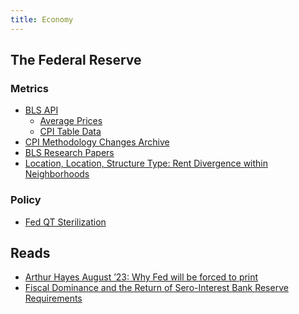 ```yaml
---
title: Economy
---
```


## The Federal Reserve

### Metrics 

- [BLS API](https://www.bls.gov/developers/)
    - [Average Prices](https://www.bls.gov/cpi/factsheets/average-prices.htm)
    - [CPI Table Data](https://data.bls.gov/PDQWeb/ap)
- [CPI Methodology Changes Archive](https://www.bls.gov/cpi/additional-resources/recent-upcoming-methodology-changes.htm)
- [BLS Research Papers](https://www.bls.gov/osmr/research-papers/)
- [Location, Location, Structure Type: Rent Divergence within Neighborhoods](https://www.bls.gov/osmr/research-papers/2020/ec200150.htm)

### Policy

- [Fed QT Sterilization](https://twitter.com/MacroAlf/status/1771899477504266508)

## Reads

- [Arthur Hayes August '23: Why Fed will be forced to print](https://cryptohayes.substack.com/p/kite-or-board)
- [Fiscal Dominance and the Return of Sero-Interest Bank Reserve Requirements](https://files.stlouisfed.org/files/htdocs/publications/review/2023/06/02/fiscal-dominance-and-the-return-of-zero-interest-bank-reserve-requirements.pdf)